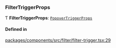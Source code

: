 ### FilterTriggerProps

Ƭ **FilterTriggerProps**: [`PopoverTriggerProps`](/components/popover-trigger/props.md)

#### Defined in

[packages/components/src/filter/filter-trigger.tsx:29](https://github.com/vtex/shoreline/blob/7e966c5a4/packages/components/src/filter/filter-trigger.tsx#L29)
